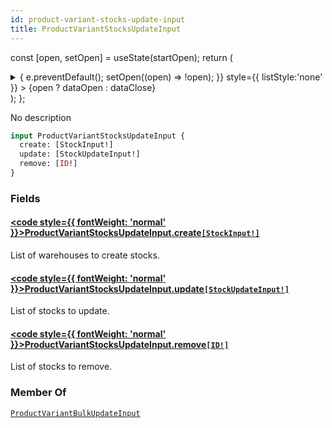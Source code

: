 ```yaml
---
id: product-variant-stocks-update-input
title: ProductVariantStocksUpdateInput
---
```






const [open, setOpen] = useState(startOpen);
return (
<details {...(open ? { open: true } : {})} className="details" style={{ border:'none', boxShadow:'none', background:'var(--ifm-background-color)' }}>
<summary
onClick={(e) => {
e.preventDefault();
setOpen((open) => !open);
}}
style={{ listStyle:'none' }} >
{open ? dataOpen : dataClose}
</summary>
{open && children}
</details>
);
};

No description

```graphql
input ProductVariantStocksUpdateInput {
  create: [StockInput!]
  update: [StockUpdateInput!]
  remove: [ID!]
}
```

### Fields

#### [<code style={{ fontWeight: 'normal' }}>ProductVariantStocksUpdateInput.<b>create</b></code>](#)<Bullet />[`[StockInput!]`](../../../api-reference/products/inputs/stock-input.mdx) <Badge class="badge badge--secondary" text="list"/> <Badge class="badge badge--secondary" text="input"/> <Badge class="badge badge--secondary" text="products"/>

List of warehouses to create stocks.

#### [<code style={{ fontWeight: 'normal' }}>ProductVariantStocksUpdateInput.<b>update</b></code>](#)<Bullet />[`[StockUpdateInput!]`](../../../api-reference/products/inputs/stock-update-input.mdx) <Badge class="badge badge--secondary" text="list"/> <Badge class="badge badge--secondary" text="input"/> <Badge class="badge badge--secondary" text="products"/>

List of stocks to update.

#### [<code style={{ fontWeight: 'normal' }}>ProductVariantStocksUpdateInput.<b>remove</b></code>](#)<Bullet />[`[ID!]`](../../../api-reference/miscellaneous/scalars/id.mdx) <Badge class="badge badge--secondary" text="list"/> <Badge class="badge badge--secondary" text="scalar"/> <Badge class="badge badge--secondary" text="miscellaneous"/>

List of stocks to remove.

### Member Of

[`ProductVariantBulkUpdateInput`](../../../api-reference/products/inputs/product-variant-bulk-update-input.mdx) <Badge class="badge badge--secondary" text="input"/>
